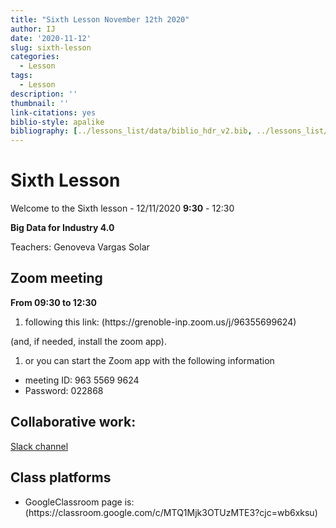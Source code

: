 ```yaml
---
title: "Sixth Lesson November 12th 2020"
author: IJ
date: '2020-11-12'
slug: sixth-lesson
categories:
  - Lesson
tags:
  - Lesson
description: ''
thumbnail: ''
link-citations: yes
biblio-style: apalike
bibliography: [../lessons_list/data/biblio_hdr_v2.bib, ../lessons_list/data/Liste_Publi3.bib, ../lessons_list/data/biblio_SABD.bib]
---
```


# Sixth Lesson

Welcome to the Sixth lesson - 12/11/2020 **9:30** - 12:30

**Big Data for Industry 4.0**

Teachers: Genoveva Vargas Solar 

## Zoom meeting


**From 09:30 to 12:30**

1. following this link: (https://grenoble-inp.zoom.us/j/96355699624)

(and, if needed, install the zoom app).

1. or you can start the Zoom app with the following information
  + meeting ID: 963 5569 9624
  + Password: 022868


## Collaborative work:

[Slack channel](https://join.slack.com/t/grenobleinpgn-eu88686/shared_invite/zt-hfx5moad-TVv1JsL6coPWuLbJZe~v3g)


## Class platforms

- GoogleClassroom page is: (https://classroom.google.com/c/MTQ1Mjk3OTUzMTE3?cjc=wb6xksu)



